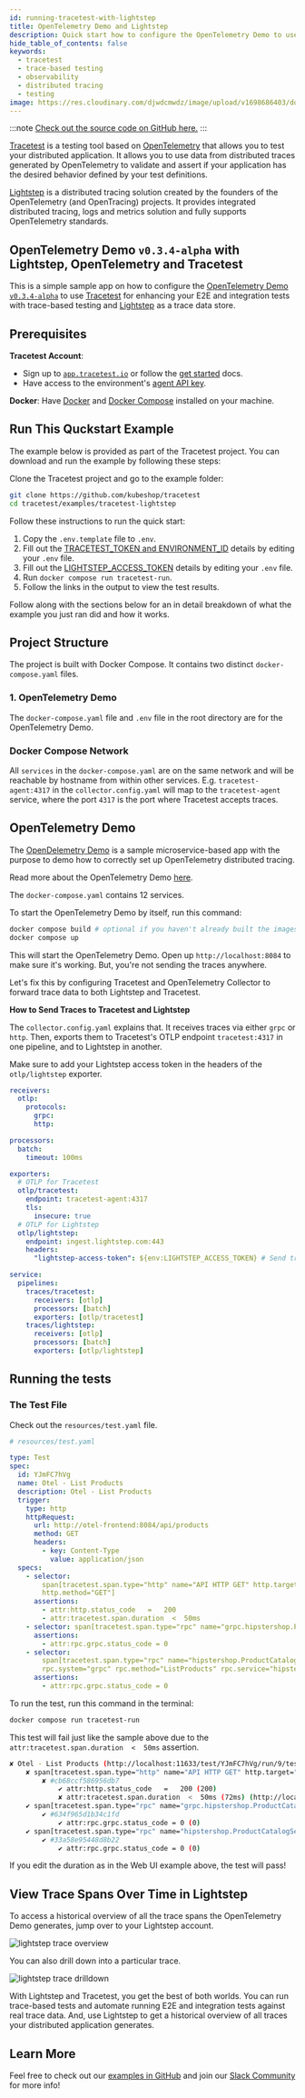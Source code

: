 ```yaml
---
id: running-tracetest-with-lightstep
title: OpenTelemetry Demo and Lightstep
description: Quick start how to configure the OpenTelemetry Demo to use Tracetest for enhancing your E2E and integration tests with trace-based testing with Lightstep as a trace data store.
hide_table_of_contents: false
keywords:
  - tracetest
  - trace-based testing
  - observability
  - distributed tracing
  - testing
image: https://res.cloudinary.com/djwdcmwdz/image/upload/v1698686403/docs/Blog_Thumbnail_14_rsvkmo.jpg
---
```


:::note
[Check out the source code on GitHub here.](https://github.com/kubeshop/tracetest/tree/main/examples/tracetest-lightstep)
:::

[Tracetest](https://tracetest.io/) is a testing tool based on [OpenTelemetry](https://opentelemetry.io/) that allows you to test your distributed application. It allows you to use data from distributed traces generated by OpenTelemetry to validate and assert if your application has the desired behavior defined by your test definitions.

[Lightstep](https://lightstep.com/) is a distributed tracing solution created by the founders of the OpenTelemetry (and OpenTracing) projects. It provides integrated distributed tracing, logs and metrics solution and fully supports OpenTelemetry standards.

## OpenTelemetry Demo `v0.3.4-alpha` with Lightstep, OpenTelemetry and Tracetest

This is a simple sample app on how to configure the [OpenTelemetry Demo `v0.3.4-alpha`](https://github.com/open-telemetry/opentelemetry-demo) to use [Tracetest](https://tracetest.io/) for enhancing your E2E and integration tests with trace-based testing and [Lightstep](https://lightstep.com/) as a trace data store.

## Prerequisites

**Tracetest Account**:

- Sign up to [`app.tracetest.io`](https://app.tracetest.io) or follow the [get started](/getting-started/installation) docs.
- Have access to the environment's [agent API key](https://app.tracetest.io/retrieve-token).

**Docker**: Have [Docker](https://docs.docker.com/get-docker/) and [Docker Compose](https://docs.docker.com/compose/install/) installed on your machine.

## Run This Quckstart Example

The example below is provided as part of the Tracetest project. You can download and run the example by following these steps:

Clone the Tracetest project and go to the example folder:

```bash
git clone https://github.com/kubeshop/tracetest
cd tracetest/examples/tracetest-lightstep
```

Follow these instructions to run the quick start:

1. Copy the `.env.template` file to `.env`.
2. Fill out the [TRACETEST_TOKEN and ENVIRONMENT_ID](https://app.tracetest.io/retrieve-token) details by editing your `.env` file.
3. Fill out the [LIGHTSTEP_ACCESS_TOKEN](https://docs.lightstep.com/otel/otel-quick-start) details by editing your `.env` file.
4. Run `docker compose run tracetest-run`.
5. Follow the links in the output to view the test results.

Follow along with the sections below for an in detail breakdown of what the example you just ran did and how it works.

## Project Structure

The project is built with Docker Compose. It contains two distinct `docker-compose.yaml` files.

### 1. OpenTelemetry Demo

The `docker-compose.yaml` file and `.env` file in the root directory are for the OpenTelemetry Demo.

### Docker Compose Network

All `services` in the `docker-compose.yaml` are on the same network and will be reachable by hostname from within other services. E.g. `tracetest-agent:4317` in the `collector.config.yaml` will map to the `tracetest-agent` service, where the port `4317` is the port where Tracetest accepts traces.

## OpenTelemetry Demo

The [OpenDelemetry Demo](https://github.com/open-telemetry/opentelemetry-demo) is a sample microservice-based app with the purpose to demo how to correctly set up OpenTelemetry distributed tracing.

Read more about the OpenTelemetry Demo [here](https://opentelemetry.io/blog/2022/announcing-opentelemetry-demo-release/).

The `docker-compose.yaml` contains 12 services.

To start the OpenTelemetry Demo by itself, run this command:

```bash
docker compose build # optional if you haven't already built the images
docker compose up
```

This will start the OpenTelemetry Demo. Open up `http://localhost:8084` to make sure it's working. But, you're not sending the traces anywhere.

Let's fix this by configuring Tracetest and OpenTelemetry Collector to forward trace data to both Lightstep and Tracetest.

**How to Send Traces to Tracetest and Lightstep**

The `collector.config.yaml` explains that. It receives traces via either `grpc` or `http`. Then, exports them to Tracetest's OTLP endpoint `tracetest:4317` in one pipeline, and to Lightstep in another.

Make sure to add your Lightstep access token in the headers of the `otlp/lightstep` exporter.

```yaml
receivers:
  otlp:
    protocols:
      grpc:
      http:

processors:
  batch:
    timeout: 100ms

exporters:
  # OTLP for Tracetest
  otlp/tracetest:
    endpoint: tracetest-agent:4317
    tls:
      insecure: true
  # OTLP for Lightstep
  otlp/lightstep:
    endpoint: ingest.lightstep.com:443
    headers:
      "lightstep-access-token": ${env:LIGHTSTEP_ACCESS_TOKEN} # Send traces to Lightstep. Read more in docs here: https://docs.lightstep.com/otel/otel-quick-start

service:
  pipelines:
    traces/tracetest:
      receivers: [otlp]
      processors: [batch]
      exporters: [otlp/tracetest]
    traces/lightstep:
      receivers: [otlp]
      processors: [batch]
      exporters: [otlp/lightstep]
```

## Running the tests

### The Test File

Check out the `resources/test.yaml` file.

```yaml
# resources/test.yaml

type: Test
spec:
  id: YJmFC7hVg
  name: Otel - List Products
  description: Otel - List Products
  trigger:
    type: http
    httpRequest:
      url: http://otel-frontend:8084/api/products
      method: GET
      headers:
        - key: Content-Type
          value: application/json
  specs:
    - selector:
        span[tracetest.span.type="http" name="API HTTP GET" http.target="/api/products"
        http.method="GET"]
      assertions:
        - attr:http.status_code   =   200
        - attr:tracetest.span.duration  <  50ms
    - selector: span[tracetest.span.type="rpc" name="grpc.hipstershop.ProductCatalogService/ListProducts"]
      assertions:
        - attr:rpc.grpc.status_code = 0
    - selector:
        span[tracetest.span.type="rpc" name="hipstershop.ProductCatalogService/ListProducts"
        rpc.system="grpc" rpc.method="ListProducts" rpc.service="hipstershop.ProductCatalogService"]
      assertions:
        - attr:rpc.grpc.status_code = 0
```

To run the test, run this command in the terminal:

```bash
docker compose run tracetest-run
```

This test will fail just like the sample above due to the `attr:tracetest.span.duration  <  50ms` assertion.

```bash
✘ Otel - List Products (http://localhost:11633/test/YJmFC7hVg/run/9/test)
	✘ span[tracetest.span.type="http" name="API HTTP GET" http.target="/api/products" http.method="GET"]
		✘ #cb68ccf586956db7
			✔ attr:http.status_code   =   200 (200)
			✘ attr:tracetest.span.duration  <  50ms (72ms) (http://localhost:11633/test/YJmFC7hVg/run/9/test?selectedAssertion=0&selectedSpan=cb68ccf586956db7)
	✔ span[tracetest.span.type="rpc" name="grpc.hipstershop.ProductCatalogService/ListProducts"]
		✔ #634f965d1b34c1fd
			✔ attr:rpc.grpc.status_code = 0 (0)
	✔ span[tracetest.span.type="rpc" name="hipstershop.ProductCatalogService/ListProducts" rpc.system="grpc" rpc.method="ListProducts" rpc.service="hipstershop.ProductCatalogService"]
		✔ #33a58e95448d8b22
			✔ attr:rpc.grpc.status_code = 0 (0)
```

If you edit the duration as in the Web UI example above, the test will pass!

## View Trace Spans Over Time in Lightstep

To access a historical overview of all the trace spans the OpenTelemetry Demo generates, jump over to your Lightstep account.

![lightstep trace overview](https://res.cloudinary.com/djwdcmwdz/image/upload/v1672998664/Blogposts/tracetest-lightstep-partnership/screely-1672998658856_lae7ml.png)

You can also drill down into a particular trace.

![lightstep trace drilldown](https://res.cloudinary.com/djwdcmwdz/image/upload/v1672998974/Blogposts/tracetest-lightstep-partnership/screely-1672998969770_iwmjy5.png)

With Lightstep and Tracetest, you get the best of both worlds. You can run trace-based tests and automate running E2E and integration tests against real trace data. And, use Lightstep to get a historical overview of all traces your distributed application generates.

## Learn More

Feel free to check out our [examples in GitHub](https://github.com/kubeshop/tracetest/tree/main/examples) and join our [Slack Community](https://dub.sh/tracetest-community) for more info!
